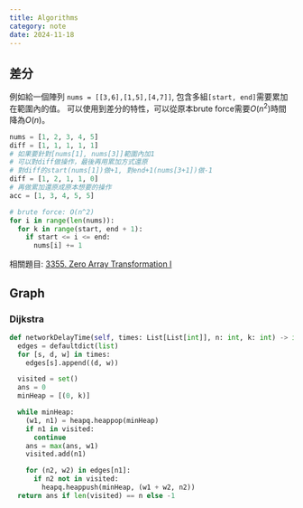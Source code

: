 ---
title: Algorithms
category: note
date: 2024-11-18
---

## 差分

例如給一個陣列 `nums = [[3,6],[1,5],[4,7]]`, 包含多組`[start, end]`需要累加在範圍內的值。
可以使用到差分的特性，可以從原本brute force需要$O(n^2)$時間降為$O(n)$。

```py
nums = [1, 2, 3, 4, 5]
diff = [1, 1, 1, 1, 1]
# 如果要針對[nums[1], nums[3]]範圍內加1
# 可以對diff做操作，最後再用累加方式還原
# 對diff的start(nums[1])做+1, 對end+1(nums[3+1])做-1
diff = [1, 2, 1, 1, 0]
# 再做累加還原成原本想要的操作
acc = [1, 3, 4, 5, 5]

# brute force: O(n^2)
for i in range(len(nums)):
  for k in range(start, end + 1):
    if start <= i <= end:
      nums[i] += 1
```

相關題目: [3355. Zero Array Transformation I](https://leetcode.com/problems/zero-array-transformation-i/description/)

## Graph

### Dijkstra

```py
def networkDelayTime(self, times: List[List[int]], n: int, k: int) -> int:
  edges = defaultdict(list)
  for [s, d, w] in times:
    edges[s].append((d, w))

  visited = set()
  ans = 0
  minHeap = [(0, k)]

  while minHeap:
    (w1, n1) = heapq.heappop(minHeap)
    if n1 in visited:
      continue
    ans = max(ans, w1)
    visited.add(n1)

    for (n2, w2) in edges[n1]:
      if n2 not in visited:
        heapq.heappush(minHeap, (w1 + w2, n2))
  return ans if len(visited) == n else -1
```

